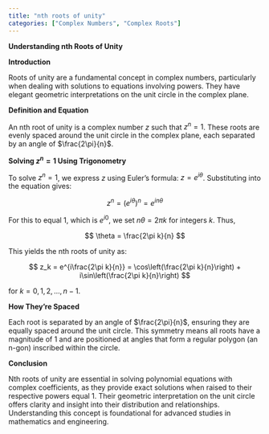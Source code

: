 ```yaml
---
title: "nth roots of unity"
categories: ["Complex Numbers", "Complex Roots"]
---
```




**Understanding nth Roots of Unity**

**Introduction**

Roots of unity are a fundamental concept in complex numbers, particularly when dealing with solutions to equations involving powers. They have elegant geometric interpretations on the unit circle in the complex plane.

**Definition and Equation**

An nth root of unity is a complex number $z$ such that $z^n = 1$. These roots are evenly spaced around the unit circle in the complex plane, each separated by an angle of $\frac{2\pi}{n}$.

**Solving $z^n = 1$ Using Trigonometry**

To solve $z^n = 1$, we express $z$ using Euler's formula: $z = e^{i\theta}$. Substituting into the equation gives:


$$
z^n = (e^{i\theta})^n = e^{in\theta}
$$


For this to equal 1, which is $e^{i0}$, we set $n\theta = 2\pi k$ for integers $k$. Thus,


$$
\theta = \frac{2\pi k}{n}
$$


This yields the nth roots of unity as:


$$
z_k = e^{i\frac{2\pi k}{n}} = \cos\left(\frac{2\pi k}{n}\right) + i\sin\left(\frac{2\pi k}{n}\right)
$$


for $k = 0, 1, 2, \dots, n-1$.

**How They're Spaced**

Each root is separated by an angle of $\frac{2\pi}{n}$, ensuring they are equally spaced around the unit circle. This symmetry means all roots have a magnitude of 1 and are positioned at angles that form a regular polygon (an n-gon) inscribed within the circle.

**Conclusion**

Nth roots of unity are essential in solving polynomial equations with complex coefficients, as they provide exact solutions when raised to their respective powers equal 1. Their geometric interpretation on the unit circle offers clarity and insight into their distribution and relationships. Understanding this concept is foundational for advanced studies in mathematics and engineering.
